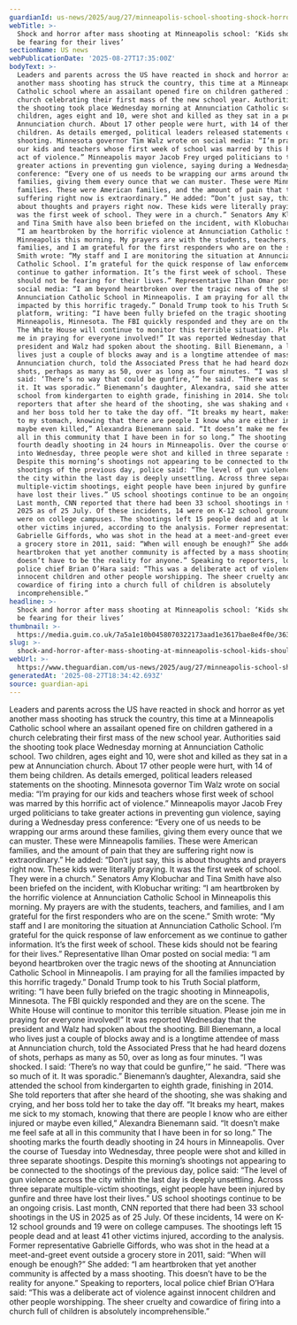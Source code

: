 ```yaml
---
guardianId: us-news/2025/aug/27/minneapolis-school-shooting-shock-horror
webTitle: >-
  Shock and horror after mass shooting at Minneapolis school: ‘Kids should not
  be fearing for their lives’
sectionName: US news
webPublicationDate: '2025-08-27T17:35:00Z'
bodyText: >-
  Leaders and parents across the US have reacted in shock and horror as yet
  another mass shooting has struck the country, this time at a Minneapolis
  Catholic school where an assailant opened fire on children gathered in a
  church celebrating their first mass of the new school year. Authorities said
  the shooting took place Wednesday morning at Annunciation Catholic school. Two
  children, ages eight and 10, were shot and killed as they sat in a pew at
  Annunciation church. About 17 other people were hurt, with 14 of them being
  children. As details emerged, political leaders released statements on the
  shooting. Minnesota governor Tim Walz wrote on social media: “I’m praying for
  our kids and teachers whose first week of school was marred by this horrific
  act of violence.” Minneapolis mayor Jacob Frey urged politicians to take
  greater actions in preventing gun violence, saying during a Wednesday press
  conference: “Every one of us needs to be wrapping our arms around these
  families, giving them every ounce that we can muster. These were Minneapolis
  families. These were American families, and the amount of pain that they are
  suffering right now is extraordinary.” He added: “Don’t just say, this is
  about thoughts and prayers right now. These kids were literally praying. It
  was the first week of school. They were in a church.” Senators Amy Klobuchar
  and Tina Smith have also been briefed on the incident, with Klobuchar writing:
  “I am heartbroken by the horrific violence at Annunciation Catholic School in
  Minneapolis this morning. My prayers are with the students, teachers, and
  families, and I am grateful for the first responders who are on the scene.”
  Smith wrote: “My staff and I are monitoring the situation at Annunciation
  Catholic School. I’m grateful for the quick response of law enforcement as we
  continue to gather information. It’s the first week of school. These kids
  should not be fearing for their lives.” Representative Ilhan Omar posted on
  social media: “I am beyond heartbroken over the tragic news of the shooting at
  Annunciation Catholic School in Minneapolis. I am praying for all the families
  impacted by this horrific tragedy.” Donald Trump took to his Truth Social
  platform, writing: “I have been fully briefed on the tragic shooting in
  Minneapolis, Minnesota. The FBI quickly responded and they are on the scene.
  The White House will continue to monitor this terrible situation. Please join
  me in praying for everyone involved!” It was reported Wednesday that the
  president and Walz had spoken about the shooting. Bill Bienemann, a local who
  lives just a couple of blocks away and is a longtime attendee of mass at
  Annunciation church, told the Associated Press that he had heard dozens of
  shots, perhaps as many as 50, over as long as four minutes. “I was shocked. I
  said: ‘There’s no way that could be gunfire,’” he said. “There was so much of
  it. It was sporadic.” Bienemann’s daughter, Alexandra, said she attended the
  school from kindergarten to eighth grade, finishing in 2014. She told
  reporters that after she heard of the shooting, she was shaking and crying,
  and her boss told her to take the day off. “It breaks my heart, makes me sick
  to my stomach, knowing that there are people I know who are either injured or
  maybe even killed,” Alexandra Bienemann said. “It doesn’t make me feel safe at
  all in this community that I have been in for so long.” The shooting marks the
  fourth deadly shooting in 24 hours in Minneapolis. Over the course of Tuesday
  into Wednesday, three people were shot and killed in three separate shootings.
  Despite this morning’s shootings not appearing to be connected to the
  shootings of the previous day, police said: “The level of gun violence across
  the city within the last day is deeply unsettling. Across three separate
  multiple-victim shootings, eight people have been injured by gunfire and three
  have lost their lives.” US school shootings continue to be an ongoing crisis.
  Last month, CNN reported that there had been 33 school shootings in the US in
  2025 as of 25 July. Of these incidents, 14 were on K-12 school grounds and 19
  were on college campuses. The shootings left 15 people dead and at least 41
  other victims injured, according to the analysis. Former representative
  Gabrielle Giffords, who was shot in the head at a meet-and-greet event outside
  a grocery store in 2011, said: “When will enough be enough?” She added: “I am
  heartbroken that yet another community is affected by a mass shooting. This
  doesn’t have to be the reality for anyone.” Speaking to reporters, local
  police chief Brian O’Hara said: “This was a deliberate act of violence against
  innocent children and other people worshipping. The sheer cruelty and
  cowardice of firing into a church full of children is absolutely
  incomprehensible.”
headline: >-
  Shock and horror after mass shooting at Minneapolis school: ‘Kids should not
  be fearing for their lives’
thumbnail: >-
  https://media.guim.co.uk/7a5a1e10b0458070322173aad1e3617bae8e4f0e/363_0_3633_2907/500.jpg
slug: >-
  shock-and-horror-after-mass-shooting-at-minneapolis-school-kids-should-not-be-fearing-for-their-lives
webUrl: >-
  https://www.theguardian.com/us-news/2025/aug/27/minneapolis-school-shooting-shock-horror
generatedAt: '2025-08-27T18:34:42.693Z'
source: guardian-api
---
```

Leaders and parents across the US have reacted in shock and horror as yet another mass shooting has struck the country, this time at a Minneapolis Catholic school where an assailant opened fire on children gathered in a church celebrating their first mass of the new school year. Authorities said the shooting took place Wednesday morning at Annunciation Catholic school. Two children, ages eight and 10, were shot and killed as they sat in a pew at Annunciation church. About 17 other people were hurt, with 14 of them being children. As details emerged, political leaders released statements on the shooting. Minnesota governor Tim Walz wrote on social media: “I’m praying for our kids and teachers whose first week of school was marred by this horrific act of violence.” Minneapolis mayor Jacob Frey urged politicians to take greater actions in preventing gun violence, saying during a Wednesday press conference: “Every one of us needs to be wrapping our arms around these families, giving them every ounce that we can muster. These were Minneapolis families. These were American families, and the amount of pain that they are suffering right now is extraordinary.” He added: “Don’t just say, this is about thoughts and prayers right now. These kids were literally praying. It was the first week of school. They were in a church.” Senators Amy Klobuchar and Tina Smith have also been briefed on the incident, with Klobuchar writing: “I am heartbroken by the horrific violence at Annunciation Catholic School in Minneapolis this morning. My prayers are with the students, teachers, and families, and I am grateful for the first responders who are on the scene.” Smith wrote: “My staff and I are monitoring the situation at Annunciation Catholic School. I’m grateful for the quick response of law enforcement as we continue to gather information. It’s the first week of school. These kids should not be fearing for their lives.” Representative Ilhan Omar posted on social media: “I am beyond heartbroken over the tragic news of the shooting at Annunciation Catholic School in Minneapolis. I am praying for all the families impacted by this horrific tragedy.” Donald Trump took to his Truth Social platform, writing: “I have been fully briefed on the tragic shooting in Minneapolis, Minnesota. The FBI quickly responded and they are on the scene. The White House will continue to monitor this terrible situation. Please join me in praying for everyone involved!” It was reported Wednesday that the president and Walz had spoken about the shooting. Bill Bienemann, a local who lives just a couple of blocks away and is a longtime attendee of mass at Annunciation church, told the Associated Press that he had heard dozens of shots, perhaps as many as 50, over as long as four minutes. “I was shocked. I said: ‘There’s no way that could be gunfire,’” he said. “There was so much of it. It was sporadic.” Bienemann’s daughter, Alexandra, said she attended the school from kindergarten to eighth grade, finishing in 2014. She told reporters that after she heard of the shooting, she was shaking and crying, and her boss told her to take the day off. “It breaks my heart, makes me sick to my stomach, knowing that there are people I know who are either injured or maybe even killed,” Alexandra Bienemann said. “It doesn’t make me feel safe at all in this community that I have been in for so long.” The shooting marks the fourth deadly shooting in 24 hours in Minneapolis. Over the course of Tuesday into Wednesday, three people were shot and killed in three separate shootings. Despite this morning’s shootings not appearing to be connected to the shootings of the previous day, police said: “The level of gun violence across the city within the last day is deeply unsettling. Across three separate multiple-victim shootings, eight people have been injured by gunfire and three have lost their lives.” US school shootings continue to be an ongoing crisis. Last month, CNN reported that there had been 33 school shootings in the US in 2025 as of 25 July. Of these incidents, 14 were on K-12 school grounds and 19 were on college campuses. The shootings left 15 people dead and at least 41 other victims injured, according to the analysis. Former representative Gabrielle Giffords, who was shot in the head at a meet-and-greet event outside a grocery store in 2011, said: “When will enough be enough?” She added: “I am heartbroken that yet another community is affected by a mass shooting. This doesn’t have to be the reality for anyone.” Speaking to reporters, local police chief Brian O’Hara said: “This was a deliberate act of violence against innocent children and other people worshipping. The sheer cruelty and cowardice of firing into a church full of children is absolutely incomprehensible.”
